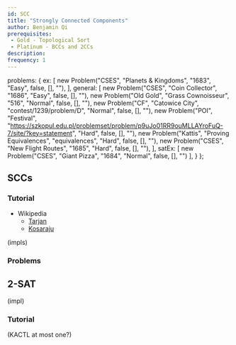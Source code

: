 ```yaml
---
id: SCC
title: "Strongly Connected Components"
author: Benjamin Qi
prerequisites:
 - Gold - Topological Sort
 - Platinum - BCCs and 2CCs
description:
frequency: 1
---
```



  problems: {
    ex: [
      new Problem("CSES", "Planets & Kingdoms", "1683", "Easy", false, [], ""),
    ],
    general: [
      new Problem("CSES", "Coin Collector", "1686", "Easy", false, [], ""),
      new Problem("Old Gold", "Grass Cownoisseur", "516", "Normal", false, [], ""),
      new Problem("CF", "Catowice City", "contest/1239/problem/D", "Normal", false, [], ""),
      new Problem("POI", "Festival", "https://szkopul.edu.pl/problemset/problem/p9uJo01RR9ouMLLAYroFuQ-7/site/?key=statement", "Hard", false, [], ""),
      new Problem("Kattis", "Proving Equivalences", "equivalences", "Hard", false, [], ""),
      new Problem("CSES", "New Flight Routes", "1685", "Hard", false, [], ""),
    ],
    satEx: [
      new Problem("CSES", "Giant Pizza", "1684", "Normal", false, [], "")
    ],
  }
};

## SCCs

<problems-list problems={metadata.problems.ex} />

### Tutorial

  - Wikipedia
    - [Tarjan](https://en.wikipedia.org/wiki/Tarjan%27s_strongly_connected_components_algorithm)
    - [Kosaraju](https://en.wikipedia.org/wiki/Kosaraju%27s_algorithm)

<resources>
  <resource source="CPH" title="17 - Strong Connectivity"></resource>
  <resource source="CPC" title="7 - Graphs 1" url="07_graphs_1"></resource>
</resources>

(impls)

### Problems

<problems-list problems={metadata.problems.general} />

## 2-SAT

<problems-list problems={metadata.problems.satEx} />

(impl)

### Tutorial

<resources>
  <resource source="CF" title="2-SAT" url="blog/entry/16205"></resource>
</resources>

(KACTL at most one?)
